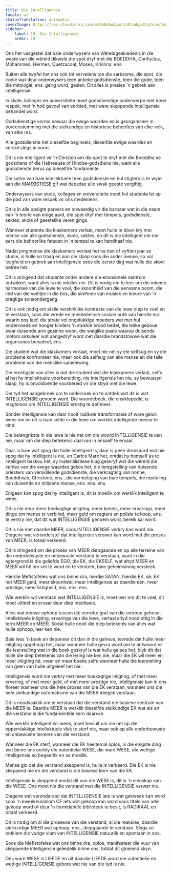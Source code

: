 ```yaml
---
title: Die Intelligensie
locale: af
statusTranslation: automatic
coverImage: https://res.cloudinary.com/xmfm6mhw3gwctndtcubgx2rptnae/image/upload/v1740337243/small_cover_educacion_fundamental_a051170f1c.webp
sidebar:
    label: 19. Die Intelligensie
    order: 19
---
```

Ons het vasgestel dat baie onderwysers van Wêreldgeskiedenis in die weste van die wêreld dikwels die spot dryf met die BOEDDHA, Confucius, Mohammed, Hermes, Quetzacoal, Moses, Krishna, ens.

Buiten alle twyfel het ons ook tot vervelens toe die sarkasme, die spot, die ironie wat deur onderwysers teen antieke godsdienste, teen die gode, teen die mitologie, ens. gerig word, gesien. Dit alles is presies 'n gebrek aan intelligensie.

In skole, kolleges en universiteite moet godsdienstige onderwerpe met meer respek, met 'n hoë gevoel van eerbied, met ware skeppende intelligensie behandel word.

Godsdienstige vorms bewaar die ewige waardes en is georganiseer in ooreenstemming met die sielkundige en historiese behoeftes van elke volk, van elke ras.

Alle godsdienste het dieselfde beginsels, dieselfde ewige waardes en verskil slegs in vorm.

Dit is nie intelligent vir 'n Christen om die spot te dryf met die Boeddha se godsdiens of die Hebreeuse of Hindoe-godsdiens nie, want alle godsdienste berus op dieselfde fondamente.

Die satire van baie intellektuele teen godsdienste en hul stigters is te wyte aan die MARXISTIESE gif wat deesdae alle swak geeste vergiftig.

Onderwysers van skole, kolleges en universiteite moet hul studente lei op die pad van ware respek vir ons medemens.

Dit is in alle opsigte pervers en onwaardig vir die barbaar wat in die naam van 'n teorie van enige aard, die spot dryf met tempels, godsdienste, sektes, skole of geestelike verenigings.

Wanneer studente die klaskamers verlaat, moet hulle te doen kry met mense van alle godsdienste, skole, sektes, en dit is nie intelligent om nie eers die behoorlike fatsoen in 'n tempel te kan handhaaf nie.

Nadat jongmense die klaskamers verlaat het na tien of vyftien jaar se studie, is hulle so traag en aan die slaap soos die ander mense, so vol leegheid en gebrek aan intelligensie soos die eerste dag wat hulle die skool betree het.

Dit is dringend dat studente onder andere die emosionele sentrum ontwikkel, want alles is nie intellek nie. Dit is nodig om te leer om die intieme harmonieë van die lewe te voel, die skoonheid van die eensame boom, die lied van die voëltjie in die bos, die simfonie van musiek en kleure van 'n pragtige sonsondergang.

Dit is ook nodig om al die verskriklike kontraste van die lewe diep te voel en te verstaan, soos die wrede en meedoënlose sosiale orde van hierdie era waarin ons leef, die strate vol ongelukkige moeders wat met hul ondervoede en honger kinders 'n stukkie brood bedel, die lelike geboue waar duisende arm gesinne woon, die walglike paaie waarop duisende motors sirkuleer wat aangedryf word met daardie brandstowwe wat die organismes benadeel, ens.

Die student wat die klaskamers verlaat, moet nie net sy eie selfsug en sy eie probleme konfronteer nie, maar ook die selfsug van alle mense en die talle probleme van die menslike samelewing.

Die ernstigste van alles is dat die student wat die klaskamers verlaat, selfs al het hy intellektuele voorbereiding, nie intelligensie het nie, sy bewussyn slaap, hy is onvoldoende voorbereid vir die stryd met die lewe.

Die tyd het aangebreek om te ondersoek en te ontdek wat dit is wat INTELLIGENSIE genoem word. Die woordeboek, die ensiklopedie, is magteloos om INTELLIGENSIE ernstig te definieer.

Sonder intelligensie kan daar nooit radikale transformasie of ware geluk wees nie en dit is baie selde in die lewe om werklik intelligente mense te vind.

Die belangrikste in die lewe is nie net om die woord INTELLIGENSIE te ken nie, maar om die diep betekenis daarvan in onsself te ervaar.

Daar is baie wat spog dat hulle intelligent is, daar is geen dronkaard wat nie spog dat hy intelligent is nie, en Carlos Marx het, omdat hy homself as te intelligent beskou het, sy materialistiese klug geskryf wat die wêreld die verlies van die ewige waardes gekos het, die teregstelling van duisende priesters van verskillende godsdienste, die verkragting van nonne, Boeddhiste, Christene, ens., die vernietiging van baie tempels, die marteling van duisende en miljoene mense, ens. ens. ens.

Enigeen kan spog dat hy intelligent is, dit is moeilik om werklik intelligent te wees.

Dit is nie deur meer boekagtige inligting, meer kennis, meer ervarings, meer dinge om mense te verblind, meer geld om regters en polisie te koop, ens. te verkry nie, dat dit wat INTELLIGENSIE genoem word, bereik sal word.

Dit is nie met daardie MEER, soos INTELLIGENSIE verkry kan word nie. Diegene wat veronderstel dat intelligensie verower kan word met die proses van MEER, is totaal verkeerd.

Dit is dringend om die proses van MEER diepgaande en op alle terreine van die onderbewuste en onbewuste verstand te verstaan, want in die agtergrond is die geliefde EGO, die EK, die EKSELF, wat altyd MEER en MEER wil hê om vet te word en te versterk, baie geheimsinnig versteek.

Hierdie Mefistofeles wat ons binne dra, hierdie SATAN, hierdie EK, sê: EK het MEER geld, meer skoonheid, meer intelligensie as daardie een, meer prestige, meer listigheid, ens. ens. ens.

Wie werklik wil verstaan wat INTELLIGENSIE is, moet leer om dit te voel, dit moet uitleef en ervaar deur diep meditasie.

Alles wat mense ophoop tussen die verrotte graf van die ontroue geheue, intellektuele inligting, ervarings van die lewe, vertaal altyd noodlottig in die term MEER en MEER. Sodat hulle nooit die diep betekenis van alles wat hulle ophoop, leer ken nie.

Baie lees 'n boek en deponeer dit dan in die geheue, tevrede dat hulle meer inligting opgehoop het, maar wanneer hulle gevra word om te antwoord vir die leerstelling wat in die boek geskryf is wat hulle gelees het, blyk dit dat hulle die diep betekenis van die lering nie ken nie, maar die EK wil meer en meer inligting hê, meer en meer boeke selfs wanneer hulle die leerstelling van geen van hulle uitgeleef het nie.

Intelligensie word nie verkry met meer boekagtige inligting, of met meer ervaring, of met meer geld, of met meer prestige nie, intelligensie kan in ons floreer wanneer ons die hele proses van die EK verstaan, wanneer ons die hele sielkundige outomatisme van die MEER deeglik verstaan.

Dit is noodsaaklik om te verstaan dat die verstand die basiese sentrum van die MEER is. Daardie MEER is werklik dieselfde sielkundige EK wat eis en die verstand is die fundamentele kern daarvan.

Wie werklik intelligent wil wees, moet besluit om nie net op die oppervlakkige intellektuele vlak te sterf nie, maar ook op alle onderbewuste en onbewuste terreine van die verstand.

Wanneer die EK sterf, wanneer die EK heeltemal oplos, is die enigste ding wat binne ons oorbly die outentieke WESE, die ware WESE, die wettige intelligensie so begeerlik en so moeilik.

Mense glo dat die verstand skeppend is, hulle is verkeerd. Die EK is nie skeppend nie en die verstand is die basiese kern van die EK.

Intelligensie is skeppend omdat dit van die WESE is, dit is 'n eienskap van die WESE. Ons moet nie die verstand met die INTELLIGENSIE verwar nie.

Diegene wat veronderstel dat INTELLIGENSIE iets is wat gekweek kan word soos 'n kweekhuisblom OF iets wat gekoop kan word soos titels van adel gekoop word of deur 'n formidabele biblioteek te besit, is RADIKAAL en totaal verkeerd.

Dit is nodig om al die prosesse van die verstand, al die reaksies, daardie sielkundige MEER wat ophoop, ens., diepgaande te verstaan. Slegs so ontkiem die vurige vlam van INTELLIGENSIE natuurlik en spontaan in ons.

Soos die Mefistofeles wat ons binne dra, oplos, manifesteer die vuur van skeppende intelligensie geleidelik binne ons, totdat dit gloeiend skyn.

Ons ware WESE is LIEFDE en uit daardie LIEFDE word die outentieke en wettige INTELLIGENSIE gebore wat nie van die tyd is nie.

